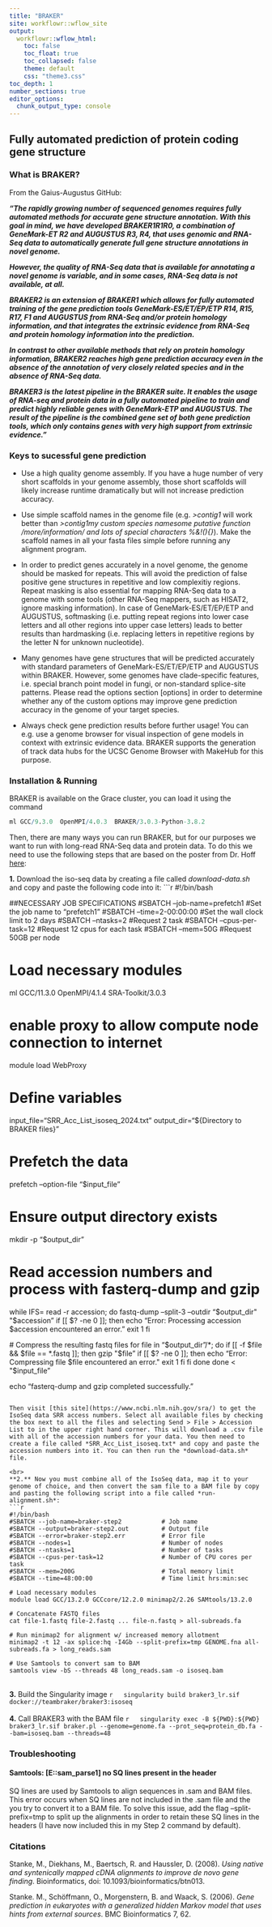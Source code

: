 ```yaml
---
title: "BRAKER"
site: workflowr::wflow_site
output:
  workflowr::wflow_html:
    toc: false
    toc_float: true
    toc_collapsed: false
    theme: default
    css: "theme3.css"
toc_depth: 1
number_sections: true
editor_options:
  chunk_output_type: console
---
```


## Fully automated prediction of protein coding gene structure {.tabset}

### What is BRAKER?

From the Gaius-Augustus GitHub:

<b><i>"The rapidly growing number of sequenced genomes requires fully automated methods for accurate gene structure annotation. With this goal in mind, we have developed BRAKER1R1R0, a combination of GeneMark-ET R2 and AUGUSTUS R3, R4, that uses genomic and RNA-Seq data to automatically generate full gene structure annotations in novel genome.

However, the quality of RNA-Seq data that is available for annotating a novel genome is variable, and in some cases, RNA-Seq data is not available, at all.

BRAKER2 is an extension of BRAKER1 which allows for fully automated training of the gene prediction tools GeneMark-ES/ET/EP/ETP R14, R15, R17, F1 and AUGUSTUS from RNA-Seq and/or protein homology information, and that integrates the extrinsic evidence from RNA-Seq and protein homology information into the prediction.

In contrast to other available methods that rely on protein homology information, BRAKER2 reaches high gene prediction accuracy even in the absence of the annotation of very closely related species and in the absence of RNA-Seq data.

BRAKER3 is the latest pipeline in the BRAKER suite. It enables the usage of RNA-seq and protein data in a fully automated pipeline to train and predict highly reliable genes with GeneMark-ETP and AUGUSTUS. The result of the pipeline is the combined gene set of both gene prediction tools, which only contains genes with very high support from extrinsic evidence."</b></i>


### Keys to sucessful gene prediction

  - Use a high quality genome assembly. If you have a huge number of very short scaffolds in your genome assembly, those short scaffolds will likely increase runtime dramatically but will not increase prediction accuracy.
  
  - Use simple scaffold names in the genome file (e.g. *>contig1* will work better than *>contig1my custom species namesome putative function /more/information/  and lots of special characters %&!(){}*). Make the scaffold names in all your fasta files simple before running any alignment program.
  
  - In order to predict genes accurately in a novel genome, the genome should be masked for repeats. This will avoid the prediction of false positive gene structures in repetitive and low complexitiy regions. Repeat masking is also essential for mapping RNA-Seq data to a genome with some tools (other RNA-Seq mappers, such as HISAT2, ignore masking information). In case of GeneMark-ES/ET/EP/ETP and AUGUSTUS, softmasking (i.e. putting repeat regions into lower case letters and all other regions into upper case letters) leads to better results than hardmasking (i.e. replacing letters in repetitive regions by the letter N for unknown nucleotide).
  
  - Many genomes have gene structures that will be predicted accurately with standard parameters of GeneMark-ES/ET/EP/ETP and AUGUSTUS within BRAKER. However, some genomes have clade-specific features, i.e. special branch point model in fungi, or non-standard splice-site patterns. Please read the options section [options] in order to determine whether any of the custom options may improve gene prediction accuracy in the genome of your target species.
  
  - Always check gene prediction results before further usage! You can e.g. use a genome browser for visual inspection of gene models in context with extrinsic evidence data. BRAKER supports the generation of track data hubs for the UCSC Genome Browser with MakeHub for this purpose.
  
  
### Installation & Running

BRAKER is available on the Grace cluster, you can load it using the command 
```r
ml GCC/9.3.0  OpenMPI/4.0.3  BRAKER/3.0.3-Python-3.8.2

```

Then, there are many ways you can run BRAKER, but for our purposes we want to run with long-read RNA-Seq data and protein data. To do this we need to use the following steps that are based on the poster from Dr. Hoff [here](https://github.com/Gaius-Augustus/BRAKER/blob/master/docs/posters/poster_PAG2024.pdf):

  **1.** Download the iso-seq data by creating a file called *download-data.sh* and copy and paste the following code into it:
  ```r
#!/bin/bash

##NECESSARY JOB SPECIFICATIONS
#SBATCH --job-name=prefetch1          #Set the job name to "prefetch1"
#SBATCH --time=2-00:00:00             #Set the wall clock limit to 2 days
#SBATCH --ntasks=2                    #Request 2 task
#SBATCH --cpus-per-task=12            #Request 12 cpus for each task
#SBATCH --mem=50G                     #Request 50GB per node

# Load necessary modules
ml GCC/11.3.0  OpenMPI/4.1.4 SRA-Toolkit/3.0.3

# enable proxy to allow compute node connection to internet
module load WebProxy

# Define variables
input_file="SRR_Acc_List_isoseq_2024.txt"
output_dir="${Directory to BRAKER files}"

# Prefetch the data
prefetch --option-file "$input_file"

# Ensure output directory exists
mkdir -p "$output_dir"

# Read accession numbers and process with fasterq-dump and gzip
while IFS= read -r accession; do
  fastq-dump --split-3 --outdir "$output_dir" "$accession"
  if [[ $? -ne 0 ]]; then
    echo "Error: Processing accession $accession encountered an error."
    exit 1
  fi

  # Compress the resulting fastq files
  for file in "$output_dir"/*; do
    if [[ -f $file && $file == *.fastq ]]; then
      gzip "$file"
      if [[ $? -ne 0 ]]; then
        echo "Error: Compressing file $file encountered an error."
        exit 1
      fi
    fi
  done
done < "$input_file"

echo "fasterq-dump and gzip completed successfully."
  
  ```
  
  Then visit [this site](https://www.ncbi.nlm.nih.gov/sra/) to get the IsoSeq data SRR access numbers. Select all available files by checking the box next to all the files and selecting Send > File > Accession List to in the upper right hand corner. This will download a .csv file with all of the accession numbers for your data. You then need to create a file called *SRR_Acc_List_isoseq.txt* and copy and paste the accession numbers into it. You can then run the *download-data.sh* file.
  
  <br>
  **2.** Now you must combine all of the IsoSeq data, map it to your genome of choice, and then convert the sam file to a BAM file by copy and pasting the following script into a file called *run-alignment.sh*:
  ```r
  
  #!/bin/bash
  #SBATCH --job-name=braker-step2           # Job name
  #SBATCH --output=braker-step2.out         # Output file
  #SBATCH --error=braker-step2.err          # Error file
  #SBATCH --nodes=1                         # Number of nodes
  #SBATCH --ntasks=1                        # Number of tasks
  #SBATCH --cpus-per-task=12                # Number of CPU cores per task
  #SBATCH --mem=200G                        # Total memory limit
  #SBATCH --time=48:00:00                   # Time limit hrs:min:sec

  # Load necessary modules
  module load GCC/13.2.0 GCCcore/12.2.0 minimap2/2.26 SAMtools/13.2.0
  
  # Concatenate FASTQ files
  cat file-1.fastq file-2.fastq ... file-n.fastq > all-subreads.fa
  
  # Run minimap2 for alignment w/ increased memory allotment
  minimap2 -t 12 -ax splice:hq -I4Gb --split-prefix=tmp GENOME.fna all-subreads.fa > long_reads.sam
  
  # Use Samtools to convert sam to BAM
  samtools view -bS --threads 48 long_reads.sam -o isoseq.bam

  ```
  <br>
  **3.** Build the Singularity image
  ```r
  singularity build braker3_lr.sif docker://teambraker/braker3:isoseq
  ```  
  <br>
  **4.** Call BRAKER3 with the BAM file
  ```r
  singularity exec -B ${PWD}:${PWD} braker3_lr.sif braker.pl --genome=genome.fa --prot_seq=protein_db.fa --bam=isoseq.bam --threads=48
  ```
  
### Troubleshooting

#### Samtools: [E::sam_parse1] no SQ lines present in the header
SQ lines are used by Samtools to align sequences in .sam and BAM files. This error occurs when SQ lines are not included in the .sam file and the you try to convert it to a BAM file. To solve this issue, add the flag --split-prefix=tmp to split up the alignments in order to retain these SQ lines in the headers (I have now included this in my Step 2 command by default).

### Citations 
Stanke, M., Diekhans, M., Baertsch, R. and Haussler, D. (2008). *Using native and syntenically mapped cDNA alignments to improve de novo gene finding*. Bioinformatics, doi: 10.1093/bioinformatics/btn013.

Stanke. M., Schöffmann, O., Morgenstern, B. and Waack, S. (2006). *Gene prediction in eukaryotes with a generalized hidden Markov model that uses hints from external sources*. BMC Bioinformatics 7, 62.
